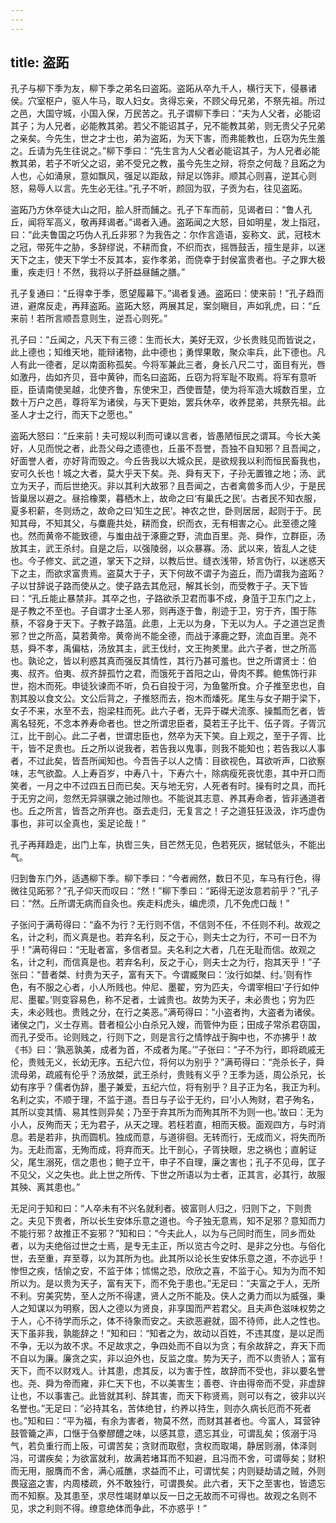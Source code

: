 ```yaml
---
---
---
```

title: 盗跖
---



孔子与柳下季为友，柳下季之弟名曰盗跖。盗跖从卒九千人，横行天下，侵暴诸侯。穴室枢户，驱人牛马，取人妇女。贪得忘亲，不顾父母兄弟，不祭先祖。所过之邑，大国守城，小国入保，万民苦之。孔子谓柳下季曰：“夫为人父者，必能诏其子；为人兄者，必能教其弟。若父不能诏其子，兄不能教其弟，则无贵父子兄弟之亲矣。今先生，世之才士也，弟为盗跖，为天下害，而弗能教也，丘窃为先生羞之。丘请为先生往说之。”柳下季曰：“先生言为人父者必能诏其子，为人兄者必能教其弟，若子不听父之诏，弟不受兄之教，虽今先生之辩，将奈之何哉？且跖之为人也，心如涌泉，意如飘风，强足以距敌，辩足以饰非。顺其心则喜，逆其心则怒，易辱人以言。先生必无往。”孔子不听，颜回为驭，子贡为右，往见盗跖。

盗跖乃方休卒徒大山之阳，脍人肝而餔之。孔子下车而前，见谒者曰：“鲁人孔丘，闻将军高义，敬再拜谒者。”谒者入通。盗跖闻之大怒，目如明星，发上指冠，曰：“此夫鲁国之巧伪人孔丘非邪？为我告之：尔作言造语，妄称文、武，冠枝木之冠，带死牛之胁，多辞缪说，不耕而食，不织而衣，摇唇鼓舌，擅生是非，以迷天下之主，使天下学士不反其本，妄作孝弟，而侥幸于封侯富贵者也。子之罪大极重，疾走归！不然，我将以子肝益昼餔之膳。”

孔子复通曰：“丘得幸于季，愿望履幕下。”谒者复通。盗跖曰：使来前！”孔子趋而进，避席反走，再拜盗跖。盗跖大怒，两展其足，案剑瞋目，声如乳虎，曰：“丘来前！若所言顺吾意则生，逆吾心则死。”

孔子曰：“丘闻之，凡天下有三德：生而长大，美好无双，少长贵贱见而皆说之，此上德也；知维天地，能辩诸物，此中德也；勇悍果敢，聚众率兵，此下德也。凡人有此一德者，足以南面称孤矣。今将军兼此三者，身长八尺二寸，面目有光，唇如激丹，齿如齐贝，音中黄钟，而名曰盗跖，丘窃为将军耻不取焉。将军有意听臣，臣请南使吴越，北使齐鲁，东使宋卫，西使晋楚，使为将军造大城数百里，立数十万户之邑，尊将军为诸侯，与天下更始，罢兵休卒，收养昆弟，共祭先祖。此圣人才士之行，而天下之愿也。”

盗跖大怒曰：“丘来前！夫可规以利而可谏以言者，皆愚陋恒民之谓耳。今长大美好，人见而悦之者，此吾父母之遗德也，丘虽不吾誉，吾独不自知邪？且吾闻之，好面誉人者，亦好背而毁之。今丘告我以大城众民，是欲规我以利而恒民畜我也，安可久长也！城之大者，莫大乎天下矣。尧、舜有天下，子孙无置锥之地；汤、武立为天子，而后世绝灭。非以其利大故邪？且吾闻之，古者禽兽多而人少，于是民皆巢居以避之。昼拾橡栗，暮栖木上，故命之曰‘有巢氏之民’。古者民不知衣服，夏多积薪，冬则炀之，故命之曰‘知生之民’。神农之世，卧则居居，起则于于。民知其母，不知其父，与麋鹿共处，耕而食，织而衣，无有相害之心。此至德之隆也。然而黄帝不能致德，与蚩由战于涿鹿之野，流血百里。尧、舜作，立群臣，汤放其主，武王杀纣。自是之后，以强陵弱，以众暴寡。汤、武以来，皆乱人之徒也。今子修文、武之道，掌天下之辩，以教后世。缝衣浅带，矫言伪行，以迷惑天下之主，而欲求富贵焉。盗莫大于子，天下何故不谓子为盗丘，而乃谓我为盗跖？子以甘辞说子路而使从之。使子路去其危冠，解其长剑，而受教于子。天下皆曰：“孔丘能止暴禁非。其卒之也，子路欲杀卫君而事不成，身菹于卫东门之上，是子教之不至也。子自谓才士圣人邪，则再逐于鲁，削迹于卫，穷于齐，围于陈蔡，不容身于天下。子教子路菹。此患，上无以为身，下无以为人。子之道岂足贵邪？世之所高，莫若黄帝。黄帝尚不能全德，而战于涿鹿之野，流血百里。尧不慈，舜不孝，禹偏枯，汤放其主，武王伐纣，文王拘羑里。此六子者，世之所高也。孰论之，皆以利惑其真而强反其情性，其行乃甚可羞也。世之所谓贤士：伯夷、叔齐。伯夷、叔齐辞孤竹之君，而饿死于首阳之山，骨肉不葬。鲍焦饰行非世，抱木而死。申徒狄谏而不听，负石自投于河，为鱼鳖所食。介子推至忠也，自割其股以食文公。文公后背之，子推怒而去，抱木而燔死。尾生与女子期于梁下，女子不来，水至不去，抱梁柱而死。此六子者，无异于磔犬流豕、操瓢而乞者，皆离名轻死，不念本养寿命者也。世之所谓忠臣者，莫若王子比干、伍子胥。子胥沉江，比干剖心。此二子者，世谓忠臣也，然卒为天下笑。自上观之，至于子胥、比干，皆不足贵也。丘之所以说我者，若告我以鬼事，则我不能知也；若告我以人事者，不过此矣，皆吾所闻知也。今吾告子以人之情：目欲视色，耳欲听声，口欲察味，志气欲盈。人上寿百岁，中寿八十，下寿六十，除病瘦死丧忧患，其中开口而笑者，一月之中不过四五日而已矣。天与地无穷，人死者有时。操有时之具，而托于无穷之间，忽然无异骐骥之驰过隙也。不能说其志意、养其寿命者，皆非通道者也。丘之所言，皆吾之所弃也。亟去走归，无复言之！子之道狂狂汲汲，诈巧虚伪事也，非可以全真也，奚足论哉！”

孔子再拜趋走，出门上车，执辔三失，目芒然无见，色若死灰，据轼低头，不能出气。

归到鲁东门外，适遇柳下季。柳下季曰：“今者阙然，数日不见，车马有行色，得微往见跖邪？”孔子仰天而叹曰：“然！”柳下季曰：“跖得无逆汝意若前乎？”孔子曰：“然。丘所谓无病而自灸也。疾走料虎头，编虎须，几不免虎口哉！”

子张问于满苟得曰：“盍不为行？无行则不信，不信则不任，不任则不利。故观之名，计之利，而义真是也。若弃名利，反之于心，则夫士之为行，不可一日不为乎！”满苟得曰：“无耻者富，多信者显。夫名利之大者，几在无耻而信。故观之名，计之利，而信真是也。若弃名利，反之于心，则夫士之为行，抱其天乎！”子张曰：“昔者桀、纣贵为天子，富有天下。今谓臧聚曰：‘汝行如桀、纣。’则有怍色，有不服之心者，小人所贱也。仲尼、墨翟，穷为匹夫，今谓宰相曰‘子行如仲尼、墨翟。’则变容易色，称不足者，士诚贵也。故势为天子，未必贵也；穷为匹夫，未必贱也。贵贱之分，在行之美恶。”满苟得曰：“小盗者拘，大盗者为诸侯。诸侯之门，义士存焉。昔者桓公小白杀兄入嫂，而管仲为臣；田成子常杀君窃国，而孔子受币。论则贱之，行则下之，则是言行之情悖战于胸中也，不亦拂乎！故《书》曰：‘孰恶孰美，成者为首，不成者为尾。’”子张曰：“子不为行，即将疏戚无伦，贵贱无义，长幼无序。五纪六位，将何以为别乎？”满苟得曰：“尧杀长子，舜流母弟，疏戚有伦乎？汤放桀，武王杀纣，贵贱有义乎？王季为适，周公杀兄，长幼有序乎？儒者伪辞，墨子兼爱，五纪六位，将有别乎？且子正为名，我正为利。名利之实，不顺于理，不监于道。吾日与子讼于无约，曰‘小人殉财，君子殉名，其所以变其情、易其性则异矣；乃至于弃其所为而殉其所不为则一也。’故曰：无为小人，反殉而天；无为君子，从天之理。若枉若直，相而天极。面观四方，与时消息。若是若非，执而圆机。独成而意，与道徘徊。无转而行，无成而义，将失而所为。无赴而富，无殉而成，将弃而天。比干剖心，子胥抉眼，忠之祸也；直躬证父，尾生溺死，信之患也；鲍子立干，申子不自理，廉之害也；孔子不见母，匡子不见父，义之失也。此上世之所传、下世之所语以为士者，正其言，必其行，故服其殃、离其患也。”

无足问于知和曰：“人卒未有不兴名就利者。彼富则人归之，归则下之，下则贵之。夫见下贵者，所以长生安体乐意之道也。今子独无意焉，知不足邪？意知而力不能行邪？故推正不妄邪？”知和曰：“今夫此人，以为与己同时而生，同乡而处者，以为夫绝俗过世之士焉，是专无主正，所以览古今之时、是非之分也。与俗化世，去至重，弃至尊，以为其所为也。此其所以论长生安体乐意之道，不亦远乎！惨怛之疾，恬愉之安，不监于体；怵惕之恐，欣欣之喜，不监于心。知为为而不知所以为。是以贵为天子，富有天下，而不免于患也。”无足曰：“夫富之于人，无所不利。穷美究势，至人之所不得逮，贤人之所不能及。侠人之勇力而以为威强，秉人之知谋以为明察，因人之德以为贤良，非享国而严若君父。且夫声色滋味权势之于人，心不待学而乐之，体不待象而安之。夫欲恶避就，固不待师，此人之性也。天下虽非我，孰能辞之！”知和曰：“知者之为，故动以百姓，不违其度，是以足而不争，无以为故不求。不足故求之，争四处而不自以为贪；有余故辞之，弃天下而不自以为廉。廉贪之实，非以迫外也，反监之度。势为天子，而不以贵骄人；富有天下，而不以财戏人。计其患，虑其反，以为害于性，故辞而不受也，非以要名誉也。尧、舜为帝而雍，非仁天下也，不以美害生；善卷、许由得帝而不受，非虚辞让也，不以事害己。此皆就其利、辞其害，而天下称贤焉，则可以有之，彼非以兴名誉也。”无足曰：“必持其名，苦体绝甘，约养以持生，则亦久病长厄而不死者也。”知和曰：“平为福，有余为害者，物莫不然，而财其甚者也。今富人，耳营钟鼓管籥之声，口惬于刍豢醪醴之味，以感其意，遗忘其业，可谓乱矣；侅溺于冯气，若负重行而上阪，可谓苦矣；贪财而取慰，贪权而取竭，静居则溺，体泽则冯，可谓疾矣；为欲富就利，故满若堵耳而不知避，且冯而不舍，可谓辱矣；财积而无用，服膺而不舍，满心戚醮，求益而不止，可谓忧矣；内则疑劫请之贼，外则畏寇盗之害，内周楼疏，外不敢独行，可谓畏矣。此六者，天下之至害也，皆遗忘而不知察。及其患至，求尽性竭财单以反一日之无故而不可得也。故观之名则不见，求之利则不得。缭意绝体而争此，不亦惑乎！”

